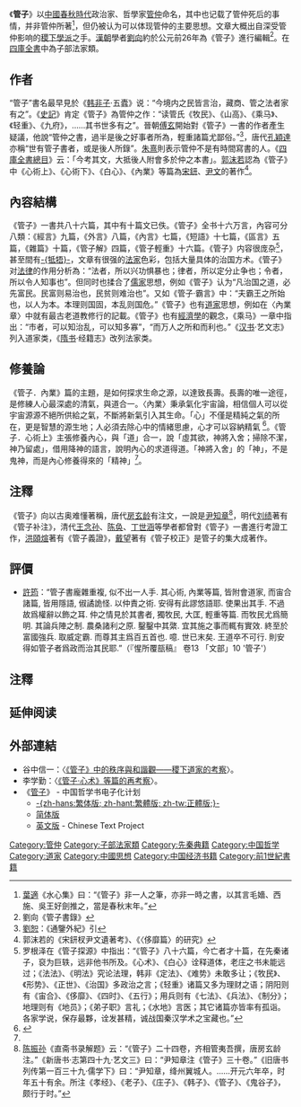 {{Infobox 古籍
|全名 = 《'''管子'''》
|撰者 = [[稷下學宮|稷下學派]]
|託名作者 = [[管仲|管仲]]
|編集者 = [[刘向|刘向]]（約前26年）
|文字 = [[汉语|中文]]
|國家 = [[中國|中國]]
|成書年代 = [[春秋时期|春秋时期]]
|注解者 = [[尹知章|尹知章]]
|原書篇數 = 八十六篇
|今本篇數 = 七十六篇
|最初著錄 = 《[[韩非子|韩非子]]·五蠹》
|版本 = 1972年[[山东省|山东]][[临沂市|临沂]][[银雀山汉墓|银雀山汉墓]][[简牍|竹简]]残本
|题材 = 治国方法
}}

《'''管子'''》以[[中國|中國]][[春秋時代|春秋時代]]政治家、哲學家[[管仲|管仲]]命名，其中也记载了管仲死后的事情，并非管仲所著<ref>[[葉適|葉適]]《水心集》曰：“《管子》非一人之筆，亦非一時之書，以其言毛嬙、西施、吳王好劍推之，當是春秋末年。”</ref>，但仍被认为可以体现管仲的主要思想。文章大概出自深受管仲影响的[[稷下學宮|稷下學派]]之手。[[漢朝|漢朝]]學者[[劉向|劉向]]約於公元前26年為《管子》進行編輯<ref>劉向《管子書錄》</ref>。在[[四庫全書|四庫全書]]中為子部法家類。

==作者==
“管子”書名最早見於《[[韩非子|韩非子]]·五蠹》说：“今境内之民皆言治，藏商、管之法者家有之”。《[[史記|史記]]》肯定《管子》為管仲之作：“读管氏《牧民》、《山高》、《乘马》、《轻重》、《九府》，……其书世多有之”。晉朝[[傅玄|傅玄]]開始對《管子》一書的作者產生疑議，他說“管仲之書，過半是後之好事者所為，輕重諸篇尤鄙俗。”<ref>[[劉恕|劉恕]]：《通鑒外紀》引</ref>，唐代[[孔穎達|孔穎達]]亦稱“世有管子書者，或是後人所錄”。[[朱熹|朱熹]]則表示管仲不是有時間寫書的人。《[[四庫全書總目|四庫全書總目]]》云：「今考其文，大抵後人附會多於仲之本書」。[[郭沫若|郭沫若]]認為《管子》中《心術上》、《心術下》、《白心》、《內業》等篇為[[宋鈃|宋鈃]]、[[尹文|尹文]]的著作<ref>郭沫若的《宋鈃杈尹文遺著考》、《〈侈靡篇〉的研究》</ref>。

==內容結構==
《管子》一書共八十六篇，其中有十篇文已佚。《管子》全书十六万言，內容可分八類：《經言》九篇，《外言》八篇，《內言》七篇，《短語》十七篇，《區言》五篇，《雜篇》十篇，《管子解》四篇，《管子輕重》十六篇。《管子》内容很庞杂<ref>罗根泽在《管子探源》中指出：“《管子》八十六篇，今亡者才十篇，在先秦诸子，裒为巨轶，远非他书所及。《心术》、《白心》诠释道体，老庄之书未能远过；《法法》、《明法》究论法理，韩非《定法》、《难势》未敢多让；《牧民》、《形势》、《正世》、《治国》多政治之言；《轻重》诸篇又多为理财之语；阴阳则有《宙合》、《侈靡》、《四时》、《五行》；用兵则有《七法》、《兵法》、《制分》；地理则有《地员》；《弟子职》言礼；《水地》言医；其它诸篇亦皆率有孤诣。各家学说，保存最夥，诠发甚精，诚战国秦汉学术之宝藏也。”</ref>，甚至間有[[矛盾|-{牴牾}-]]，文章有很强的[[法家|法家]]色彩，包括大量具体的治国方术。《管子》对[[法律|法律]]的作用分析為：“法者，所以兴功惧暴也；律者，所以定分止争也；令者，所以令人知事也”。但同时也揉合了[[儒家|儒家]]思想，例如《管子》认为“凡治国之道，必先富民。民富则易治也，民贫则难治也”。又如《管子·霸言》中：“夫霸王之所始也，以人为本。本理则国固，本乱则国危。”《管子》也有[[道家|道家]]思想，例如在〈內業章〉中就有最古老道教修行的記載。《管子》也有[[經濟學|經濟學]]的觀念，《乘马》一章中指出：“市者，可以知治乱，可以知多寡”，“而万人之所和而利也。”《[[汉书|汉书]]·艺文志》列入道家类，《[[隋书|隋书]]·经籍志》改列法家类。

==修養論==
《管子．內業》篇的主題，是如何探求生命之源，以達致長壽。長壽的唯一途徑，是修練人心最深處的清氣，與道合一。〈內業〉秉承氣化宇宙論，相信個人可以從宇宙源源不絕所供給之氣，不斷將新氣引入其生命。「心」不僅是精純之氣的所在，更是智慧的源生地；人必須去除心中的情緒思慮，心才可以容納精氣
<ref name="余">{{cite book|author=[[余英時|余英時]]|title=《論天人之際：中國古代思想起源試探》|publisher=聯經出版事業股份有限公司|location=台北|year=2014|isbn= 957084325X|language=zh-hant}}</ref>{{rp|143-144}}。《管子．心術上》主張修養內心，與「道」合一，說「虛其欲，神將入舍；掃除不潔，神乃留處」，借用降神的語言，說明內心的求道得道。「神將入舍」的「神」，不是鬼神，而是內心修養得來的「精神」<ref name="余"/>{{rp|195-196}}。

==注釋==
《管子》向以古奥难懂著稱，唐代[[房玄龄|房玄龄]]有注文，一說是[[尹知章|尹知章]]<ref>[[陈振孙|陈振孙]]《直斋书录解题》云：“《管子》二十四卷，齐相管夷吾撰，唐房玄龄注。”《新唐书·志第四十九·艺文三》曰：“尹知章注《管子》三十卷。”《旧唐书列传第一百三十九·儒学下》曰：“尹知章，绛州翼城人。……开元六年卒，时年五十有余。所注《孝经》、《老子》、《庄子》、《韩子》、《管子》、《鬼谷子》，颇行于时。”</ref>，明代[[刘绩|刘绩]]著有《管子补注》，清代[[王念孙|王念孙]]、[[陈奂|陈奂]]、[[丁世涵|丁世涵]]等學者都曾對《管子》一書進行考證工作，[[洪頤煊|洪頤煊]]著有《管子義證》，[[戴望|戴望]]著有《管子校正》是管子的集大成著作。

==評價==
*[[許筠|許筠]]：“管子書龐雜重複, 似不出一人手. 其心術, 內業等篇, 皆附會道家, 而宙合諸篇, 皆用隱語, 俶譎詭怪. 以仲責之術. 安得有此謬悠語耶. 使果出其手. 不過故爲權辭以飾之耳. 仲之情見於其書者, 獨牧民, 大匡, 輕重等篇. 而牧民尤爲簡明. 其論兵陣之制. 農桑諸利之原. 鑿鑿中其綮. 宜其施之事而輒有實效. 終至於富國強兵. 取威定霸. 而尊其主爲百五首也. 噫. 世已末矣. 王道卒不可行. 則安得如管子者爲政而治其民耶.”（『惺所覆瓿稿』 卷13 「文部」10 '管子'）

== 注釋 ==
{{reflist|2}}

== 延伸阅读 ==
{{Wikisource further reading}}

== 外部連結 ==
{{wikiquote}}
{{wikisource|管子}}
*谷中信一：〈[http://www.daoist.org/BookSearch/BookSearch/list009/0431.pdf 《管子》中的秩序與和諧觀——稷下道家的考察]〉。
*李学勤：〈[http://www.nssd.org/articles/article_read.aspx?id=1002967053 《管子·心术》等篇的再考察]〉。
* 《[http://ctext.org/guanzi/zh 管子]》 - 中国哲学书电子化计划
** [http://ctext.org/guanzi/mu-min/zht -{zh-hans:繁体版; zh-hant:繁體版; zh-tw:正體版;}-]{{dead link|date=2018年4月 |bot=InternetArchiveBot |fix-attempted=yes }}
** [http://ctext.org/guanzi/mu-min/zhs 简体版]
** [http://ctext.org/guanzi/mu-min/ens 英文版] - Chinese Text Project

[[Category:管仲|Category:管仲]]
[[Category:子部法家類|Category:子部法家類]]
[[Category:先秦典籍|Category:先秦典籍]]
[[Category:中国哲学|Category:中国哲学]]
[[Category:道家|Category:道家]]
[[Category:中國思想|Category:中國思想]]
[[Category:中国经济书籍|Category:中国经济书籍]]
[[Category:前1世紀書籍|Category:前1世紀書籍]]